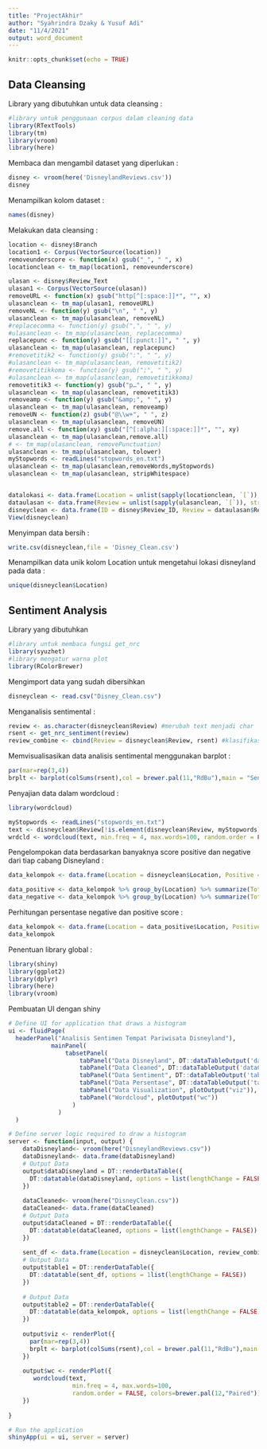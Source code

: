 ---
title: "ProjectAkhir"
author: "Syahrindra Dzaky & Yusuf Adi"
date: "11/4/2021"
output: word_document
---

```{r setup, include=FALSE}
knitr::opts_chunk$set(echo = TRUE)
```

## Data Cleansing

Library yang dibutuhkan untuk data cleansing  :

```{r}
#library untuk penggunaan corpus dalam cleaning data
library(RTextTools)
library(tm) 
library(vroom) 
library(here) 
```

Membaca dan mengambil dataset yang diperlukan    :

```{r}
disney <- vroom(here('DisneylandReviews.csv'))
disney
```

Menampilkan kolom dataset    :

```{r}
names(disney)
```

Melakukan data cleansing    :

```{r}
location <- disney$Branch
location1 <- Corpus(VectorSource(location))
removeunderscore <- function(x) gsub("_", " ", x)
locationclean <- tm_map(location1, removeunderscore)

ulasan <- disney$Review_Text
ulasan1 <- Corpus(VectorSource(ulasan))
removeURL <- function(x) gsub("http[^[:space:]]*", "", x)
ulasanclean <- tm_map(ulasan1, removeURL)
removeNL <- function(y) gsub("\n", " ", y)
ulasanclean <- tm_map(ulasanclean, removeNL)
#replacecomma <- function(y) gsub(",", " ", y)
#ulasanclean <- tm_map(ulasanclean, replacecomma)
replacepunc <- function(y) gsub("[[:punct:]]", " ", y)
ulasanclean <- tm_map(ulasanclean, replacepunc)
#removetitik2 <- function(y) gsub(":", " ", y)
#ulasanclean <- tm_map(ulasanclean, removetitik2)
#removetitikkoma <- function(y) gsub(";", " ", y)
#ulasanclean <- tm_map(ulasanclean, removetitikkoma)
removetitik3 <- function(y) gsub("p…", " ", y)
ulasanclean <- tm_map(ulasanclean, removetitik3)
removeamp <- function(y) gsub("&amp;", " ", y)
ulasanclean <- tm_map(ulasanclean, removeamp)
removeUN <- function(z) gsub("@\\w+", " ", z)
ulasanclean <- tm_map(ulasanclean, removeUN)
remove.all <- function(xy) gsub("[^[:alpha:][:space:]]*", "", xy)
ulasanclean <- tm_map(ulasanclean,remove.all)
# <- tm_map(ulasanclean, removePunctuation)
ulasanclean <- tm_map(ulasanclean, tolower)
myStopwords <- readLines("stopwords_en.txt")
ulasanclean <- tm_map(ulasanclean,removeWords,myStopwords)
ulasanclean <- tm_map(ulasanclean, stripWhitespace)


datalokasi <- data.frame(Location = unlist(sapply(locationclean, `[`)), stringsAsFactors=F)
dataulasan <- data.frame(Review = unlist(sapply(ulasanclean, `[`)), stringsAsFactors=F)
disneyclean <- data.frame(ID = disney$Review_ID, Review = dataulasan$Review, Location = datalokasi$Location)
View(disneyclean)
```

Menyimpan data bersih   :

```{r}
write.csv(disneyclean,file = 'Disney_Clean.csv')
```

Menampilkan data unik kolom Location untuk mengetahui lokasi disneyland pada data   :

```{r}
unique(disneyclean$Location)
```

## Sentiment Analysis

Library yang dibutuhkan

```{r}
#library untuk membaca fungsi get_nrc
library(syuzhet)
#library mengatur warna plot
library(RColorBrewer)
```

Mengimport data yang sudah dibersihkan

```{r}
disneyclean <- read.csv("Disney_Clean.csv")
```

Menganalisis sentimental    :

```{r}
review <- as.character(disneyclean$Review) #merubah text menjadi char
rsent <- get_nrc_sentiment(review)
review_combine <- cbind(Review = disneyclean$Review, rsent) #klasifikasi data
```

Memvisualisasikan data analisis sentimental menggunakan barplot   :

```{r}
par(mar=rep(3,4))
brplt <- barplot(colSums(rsent),col = brewer.pal(11,"RdBu"),main = "Sentiment Analysis")
```
Penyajian data dalam wordcloud    :

```{r}
library(wordcloud)

myStopwords <- readLines("stopwords_en.txt")
text <- disneyclean$Review[!is.element(disneyclean$Review, myStopwords)]
wrdcld <- wordcloud(text, min.freq = 4, max.words=100, random.order = FALSE, colors=brewer.pal(12,"Paired"))
```


Pengelompokan data berdasarkan banyaknya score positive dan negative dari tiap cabang Disneyland    :

```{r}
data_kelompok <- data.frame(Location = disneyclean$Location, Positive = review_combine$positive, Negative = review_combine$negative)

data_positive <- data_kelompok %>% group_by(Location) %>% summarize(TotalPositive = sum(Positive))
data_negative <- data_kelompok %>% group_by(Location) %>% summarize(TotalNegative = sum(Negative))
```

Perhitungan persentase negative dan positive score    :

```{r}
data_kelompok <- data.frame(Location = data_positive$Location, Positive = data_positive$TotalPositive, Negative = data_negative$TotalNegative, PersentaseNeg = data_negative$TotalNegative/(data_positive$TotalPositive + data_negative$TotalNegative)*100, PersentasePos = data_positive$TotalPositive/(data_positive$TotalPositive + data_negative$TotalNegative)*100)
data_kelompok
```
Penentuan library global    :

```{r global}
library(shiny)
library(ggplot2)
library(dplyr)
library(here)
library(vroom)
```

Pembuatan UI dengan shiny

```{r ui}
# Define UI for application that draws a histogram
ui <- fluidPage(
  headerPanel("Analisis Sentimen Tempat Pariwisata Disneyland"),
            mainPanel(
                tabsetPanel(
                    tabPanel("Data Disneyland", DT::dataTableOutput('dataDisneyland')),
                    tabPanel("Data Cleaned", DT::dataTableOutput('dataCleaned')),
                    tabPanel("Data Sentiment", DT::dataTableOutput('table1')),
                    tabPanel("Data Persentase", DT::dataTableOutput('table2')),
                    tabPanel("Data Visualization", plotOutput("viz")),
                    tabPanel("Wordcloud", plotOutput("wc"))
                  )
              )
  )

# Define server logic required to draw a histogram
server <- function(input, output) {
    dataDisneyland<- vroom(here("DisneylandReviews.csv"))
    dataDisneyland<- data.frame(dataDisneyland)
    # Output Data
    output$dataDisneyland = DT::renderDataTable({
      DT::datatable(dataDisneyland, options = list(lengthChange = FALSE))
    })
    
    dataCleaned<- vroom(here("DisneyClean.csv"))
    dataCleaned<- data.frame(dataCleaned)
    # Output Data
    output$dataCleaned = DT::renderDataTable({
      DT::datatable(dataCleaned, options = list(lengthChange = FALSE))
    })
  
    sent_df <- data.frame(Location = disneyclean$Location, review_combine)
    # Output Data
    output$table1 = DT::renderDataTable({
      DT::datatable(sent_df, options = 1list(lengthChange = FALSE))
    })
    
    # Output Data
    output$table2 = DT::renderDataTable({
      DT::datatable(data_kelompok, options = list(lengthChange = FALSE))
    })
    
    output$viz <- renderPlot({
      par(mar=rep(3,4))
      brplt <- barplot(colSums(rsent),col = brewer.pal(11,"RdBu"),main = "Sentiment Analysis")
    })
    
    output$wc <- renderPlot({
       wordcloud(text,
                  min.freq = 4, max.words=100,
                  random.order = FALSE, colors=brewer.pal(12,"Paired"))
    })
    
}

# Run the application 
shinyApp(ui = ui, server = server)
```


